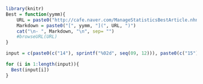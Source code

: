 ```r
library(knitr)
Best = function(yymm){
    URL = paste0("http://cafe.naver.com/ManageStatisticsBestArticle.nhn?clubid=11133417&query.period=month&query.time=20", yymm, "01&query.start=")
    Markdown = paste0("[", yymm, "](", URL, ")")
    cat("\n- ", Markdown, "\n", sep= "")
    #browseURL(URL)
}

input = c(paste0(c("14"), sprintf("%02d", seq(09, 12))), paste0(c("15"), sprintf("%02d", seq(01, 12))), paste0(c("16"), sprintf("%02d", seq(01, 08))))

for (i in 1:length(input)){
  Best(input[i])
}
```
